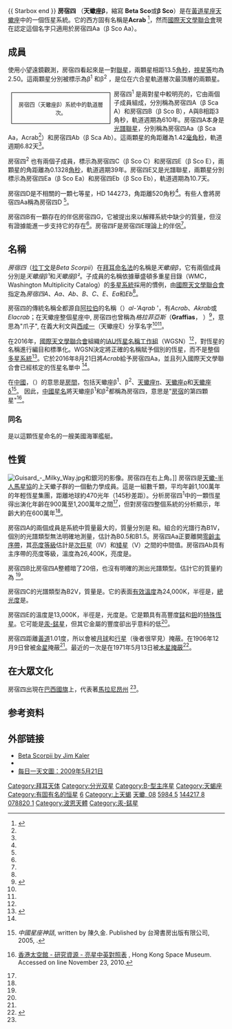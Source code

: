{{Starbox begin
| name = 房宿四（β Scorpii）
}}
{{Starbox image
| image=
{{Location mark
|image=Scorpius constellation map.svg|alt=|float=center|width=280
|label=|position=right
|mark=Red circle.svg|mark_width=12|mark_link=Beta Scorpii|x=777|y=205
}}
| caption=房宿四的位置（紅圈）
}}
{{Starbox observe 2s
| epoch = [[J2000.0|J2000.0]]
| constell=[[天蝎座|天蝎座]]
| 星官 = 房（[[房宿|房宿]]）
| component1 = HR 5984
| ra1        = {{RA|16|05|26.23198}}<ref name=aaa474_2_653/>
| dec1       = {{DEC|–19|48|19.6300}}<ref name=aaa474_2_653/>
| appmag_v1  = 2.62<ref name="Hoffleit1991"/>
| component2 = HR 5985
| ra2        = {{RA|16|05|26.57128}}<ref name=aaa474_2_653/>
| dec2       = {{DEC|–19|48|06.8556}}<ref name=aaa474_2_653/>
| appmag_v2  = 4.92<ref name="Hoffleit1991"/>
}}
{{Starbox character
| component = HR 5984
| class      = B1V<ref name=mk/> {{nowrap|(B0.5IV-V + B1.5V)<ref name=holmgren/>}}
| b-v        = –0.08<ref name=clpl4_99/>
| u-b        = –0.08<ref name=clpl4_99/>
| variable   =
}}
{{Starbox character|no_heading=y
| component = HR 5985
| class      = B2V<ref name=mk/>
| b-v        = –0.02<ref name=clpl4_99/>
| u-b        = –0.70<ref name=clpl4_99/>
| variable   =
}}
{{Starbox astrometry
| component1 = HR 5984
| radial_v   = –1.0<ref name=rgcrv/>
| prop_mo_ra  = –5.20<ref name=aaa474_2_653/>
| prop_mo_dec = –24.04<ref name=aaa474_2_653/>
| parallax   = 8.07
| p_error    = 0.78
| parallax_footnote = <ref name=aaa474_2_653/>
| absmag_v   = –3.92 / –2.60<ref name=catanzaro/>
| component2 = HR 5985
| radial_v2  = –3.6<ref name=rgcrv/>
| prop_mo_ra2 = –5.07<ref name=aaa474_2_653/>
| prop_mo_dec2 = –25.87<ref name=aaa474_2_653/>
| parallax2  = 8.19
| p_error2   = 1.17
| parallax_footnote2 = <ref name=aaa474_2_653/>
| absmag_v2  = –1.83 (Ea: +0.24)<ref name=catanzaro/>
}}
{{Starbox detail
| source = <ref name=catanzaro/>
| component1 = β Sco Aa
| mass       = 15.0
| radius     = 6.3
| luminosity  = 31,600
| temperature = 28,000
| age        =
| metal_fe   =
| rotational_velocity =
| component2   = β Sco Ab
| mass2        = 10.4
| radius2      = 4.0
| luminosity2  = 7,900
| temperature2 = 26,400
}}
{{Starbox detail|no_heading=y
| component1 = β Sco C
| mass       = 8.2
| radius     = 2.9
| luminosity  = 3,200
| temperature = 24,000
| gravity = 3.8
| rotational_velocity = 55
| component2 = β Sco Ea
| mass2       = 3.5
| radius2     = 2.4
| luminosity2  = 126
| temperature2 = 13,000
| gravity2 = 4.2
| rotational_velocity2 = 5
| age_myr2 = 6.3
}}
{{Starbox catalog |
| names = Acrab、Elacrab、Graffias、8 Scorpii、[[Star_catalogue#ADS|ADS]] 9913, [[華盛頓雙星目錄|WDS]] J16054-1948
| component1 = β<sup>1</sup> Sco
| names1= [[Star_catalogue#BD/CD/CPD|BD]]–19 4307, [[HD星表|HD]] 144217, [[依巴谷星表|HIP]] 78820, [[Star_catalogue#BS,_BSC,_HR|HR]] 5984
| component2 = β<sup>2</sup> Sco
| names2 = BD–19 4308, HD 144218, HIP 78821, HR 5985
}}
{{Starbox reference
| Simbad = beta+Sco | sn = β Scorpii
| Simbad2 = HR+5984 | sn2 = β<sup>1</sup> Scorpii
| Simbad3 = HR+5985 | sn3 = β<sup>2</sup> Scorpii
}}
{{ Starbox end }}
'''房宿四''' （'''天蠍座β '''，縮寫 '''Beta Sco'''或'''β Sco'''）是在[[黃道星座|黃道星座]][[天蠍座|天蠍座]]中的一個恆星系統。它的西方固有名稱是'''Acrab''' {{IPAc-en|'|æ|k|r|æ|b}}<ref name=Rumrill>{{cite journal
|title=Star Name Pronunciation
|last=Rumrill |first=H. B.
|journal=Publications of the Astronomical Society of the Pacific
|volume=48
|number=283
|date=June 1936
|location = San Francisco, California
}}</ref>，然而[[國際天文學聯合會|國際天文學聯合會]]現在認定這個名字只適用於房宿四Aa（β Sco Aa）。

== 成員 ==
使用小望遠鏡觀測，房宿四看起來是一對[[聯星|聯星]]，兩顆星相距13.5[[角秒|角秒]]，[[視星等|視星等]]均為2.50。這兩顆星分別被標示為β<sup>1</sup> 和β<sup>2</sup> ，是位在六合星軌道層次最頂層的兩顆星。
<div style="float:left; width:220px; border:solid black 1px; text-align: center; margin: 8px; padding: 4px; font-size: 90%;">
{{chart/start}}
{{chart|border=1| | |  |, |S1| |S1='''Aa''' }}
{{chart|border=0| | |, |( |PA| |PA=Period = 6.82d<br/>a = 1.42 mas }}
{{chart|border=1| | |! |` |S2| |S2='''Ab''' }}
{{chart|border=0| |,|( |PB|  | |PB=Period = 610y<br/>a = 0.30″ }}
{{chart|border=1| |!|` |S3|  | |S3='''B''' }}
{{chart|border=0| |(|PC|  |  | |PC=13.5″ separation }}
{{chart|border=1| |!|, |S4|  | |S4='''C''' }}
{{chart|border=0| |`|( |PD|  | |PD=Period = 39y<br/>a = 0.1328″ }}
{{chart|border=1| | |! |, |S5| |S5='''Ea''' }}
{{chart|border=0| | |` |( |PE| |PE=Period = 10.7d }}
{{chart|border=1| | |  |` |S6| |S6='''Eb''' }}
{{chart/end}}
房宿四（天蠍座β）系統中的軌道層次。
</div>
房宿四<sup>1</sup> 是兩對星中較明亮的，它由兩個子成員組成，分別稱為房宿四A（β Sca A）和房宿四B（β Sco B），A與B相距3角秒，軌道週期為610年。房宿四A本身是[[聯星#光譜聯星|光譜聯星]]，分別稱為房宿四Aa（β Sca Aa，Acrab<ref name="IAU-LSN"/>）和房宿四Ab（β Sca Ab）。這兩顆星的角距離為1.42[[毫角秒|毫角秒]]，軌道週期6.82天<ref name=aj140_3_735/>。

房宿四<sup>2</sup> 也有兩個子成員，標示為房宿四C（β Sco C）和房宿四E（β Sco E），兩顆星的角距離為0.1328[[角秒|角秒]]，軌道週期39年。房宿四E又是光譜聯星，兩顆星分別標示為房宿四Ea（β Sco Ea）和房宿四Eb（β Sco Eb），軌道週期為10.7天。

房宿四D是不相關的一顆七等星，HD 144273，角距離520角秒<ref name=wds/>。有些人會將房宿四Aa稱為房宿四D <ref name=vanflandern/>。

房宿四B有一顆存在的伴侶房宿四G，它被提出來以解釋系統中缺少的質量，但沒有證據能進一步支持它的存在<ref name=catanzaro/>。房宿四F是房宿四E理論上的伴侶<ref name=vanflandern/>。

{{clear left}}

== 名稱 ==
''房宿四''（[[名稱拉丁化|拉丁文]]是''Beta Scorpii''）在[[拜耳命名法|拜耳命名法]]的名稱是''天蠍座β''，它有兩個成員分別是''天蠍座β¹''和''天蠍座β² ''。子成員的名稱依據華盛頓多重星目錄（WMC，Washington Multiplicity Catalog）的[[恆星系統|多星系統]]採用的慣例，由[[國際天文學聯合會|國際天文學聯合會]]指定為''房宿四A''、''Aa''、''Ab''、''B''、''C''、''E''、''Ea''和''Eb''<ref name="planetnaming"/>。

房宿四的傳統名稱全都源自[[阿拉伯|阿拉伯]]的名稱（{{lang-ar|العقرب}}）''al-'Aqrab'' '，有''Acrab''、''Akrab''或''Elacrab''；在天蠍座整個星座中, 房宿四也曾稱為''格拉菲亞斯''（'''Graffias'''， {{IPAc-en|'|g|r|æ|f|i|@|s}}）<ref name=Davis44>{{cite journal
|title=The pronunciations, derivations, and meanings of a selected list of star names
|last=Davis
|first=George A.
|journal=Popular Astronomy
|volume=52
|number=
|date=1944
|location=
|page=8–30
|url=http://adsbit.harvard.edu/full/1944PA.....52....8D
|access-date=2019-06-30
|archive-date=2019-04-22
|archive-url=https://web.archive.org/web/20190422195004/http://adsbit.harvard.edu/full/1944PA.....52....8D
|dead-url=no
}}</ref>，意思為"爪子", 在義大利文與[[西咸一|西咸一]]（天蠍座ξ）分享名字<ref name=graffias/><ref name=allen1899/>。

在2016年，[[國際天文學聯合會|國際天文學聯合會]]組織的[[IAU恆星名稱工作組|IAU恆星名稱工作組]]（WGSN）<ref name="WGSN"/>，對恆星的名稱進行編目和標準化。WGSN決定將正確的名稱賦予個別的恆星，而不是整個[[恆星系統|多星系統]]<ref name="TriRpt18">{{cite web | url=https://www.iau.org/static/science/scientific_bodies/working_groups/280/wg-starnames-triennial-report-2015-2018.pdf | page=5 | title=WG Triennial Report (2015-2018) - Star Names | accessdate=2018-07-14 | archive-date=2019-08-23 | archive-url=https://web.archive.org/web/20190823174756/https://www.iau.org/static/science/scientific_bodies/working_groups/280/wg-starnames-triennial-report-2015-2018.pdf | dead-url=no }}</ref>。它於2016年8月21日將''Acrab''給予房宿四Aa，並且列入國際天文學聯合會已經核定的恆星名單中 <ref name="IAU-LSN"/>。

在[[中國天文學|中國]]，{{lang|zh|房宿}}（{{lang|zh-Latn|Fáng Xiù}}）的意思是[[房宿|房間]]，包括天蠍座β<sup>1</sup>、β<sup>2</sup>、[[房宿一|天蠍座π]]、[[房宿二|天蠍座ρ]]和[[房宿三|天蠍座δ]]<ref>{{zh icon}} ''中國星座神話'', written by 陳久金. Published by 台灣書房出版有限公司, 2005, {{ISBN|978-986-7332-25-7}}.</ref>。 因此，[[中西星名對照表|中國星名]]將天蠍座β<sup>1</sup>和β<sup>2</sup>都稱為房宿四，意思是"[[房宿|房宿]]的第四顆星"<ref>{{zh icon}} [http://www.lcsd.gov.hk/CE/Museum/Space/Research/StarName/c_research_chinengstars_ala_alz.htm 香港太空館 - 研究資源 - 亮星中英對照表] {{webarchive|url=https://web.archive.org/web/20081025110153/http://www.lcsd.gov.hk/CE/Museum/Space/Research/StarName/c_research_chinengstars_ala_alz.htm |date=2008-10-25 }}, Hong Kong Space Museum. Accessed on line November 23, 2010.</ref>。

=== 同名 ===
{{link-en|美國格拉菲亞斯號(AF-29)|USS Graffias (AF-29)}}是以這顆恆星命名的一艘美國海軍艦艇。

== 性質 ==
[[File:Guisard_-_Milky_Way.jpg|thumb]]和銀河的影像。房宿四在右上角。]]
房宿四是[[天蠍-半人馬星協|天蠍-半人馬星協]]的上天蠍子群的一個動力學成員。這是一組數千顆，平均年齡1,100萬年的年輕恆星集團，距離地球約470光年（145秒差距）。分析房宿四<sup>1</sup>中的一顆恆星得出演化年齡在900萬至1,200萬年之間<ref name="Pecaut"/>，但對房宿四整個系統的分析顯示，年齡大約在600萬年<ref name=catanzaro/>。

房宿四A的兩個成員是系統中質量最大的，質量分別是{{solar mass|15|link=y}} 和{{solar mass|10}}。組合的光譜行為B1V，個別的光譜類型無法明確地測量，估計為B0.5和B1.5。房宿四Aa正要離開[[主序星|零齡主序帶]]，其[[恆星光譜#耶基斯光譜分類|亮度等級]]估計是[[次巨星|次巨星]]（IV）和[[矮星|矮星]]（V）之間的中間值。房宿四Ab具有主序帶的亮度等級，溫度為26,400K，亮度是{{solar luminosity|7,900}}。

房宿四B比房宿四A整體暗了20倍，也沒有明確的測出光譜類型。估計它的質量約為{{solar mass|8}} <ref name=vanflandern/>。

房宿四C的光譜類型為B2V，質量是{{solar mass|8}}。它的表面[[有效溫度|有效溫度]]為24,000K，半徑是{{solar radius|2.9}}，[[光度|總光度]]是{{solar luminosity|3,200}}。

房宿四E的溫度是13,000K，半徑是{{solar radius|2.4}}，光度是。它是顆具有高豐度[[錳|錳]]和[[鉭|鉭]]的[[特殊恆星|特殊恆星]]。它可能是[[汞-錳星|汞-錳星]]，但其它金屬的豐度卻出乎意料的低<ref name=catanzaro/>。

房宿四距離[[黃道|黃道]]1.01度，所以會被[[月球|月球]]和[[行星|行星]]（後者很罕見）掩蔽。在1906年12月9日曾被[[金星|金星]]掩蔽<ref name=Koennen1981/>。最近的一次是在1971年5月13日被[[木星|木星]][[掩星|掩蔽]]<ref>{{cite journal |last= Bartholdi |first=P. |author2= Owen, F. |year=1972 |title= The Occultation of Beta Scorpii by Jupiter and Io. II. Io |journal= Astronomical Journal |volume= 77 |pages= 60–65 |bibcode= 1972AJ.....77...60B|doi = 10.1086/111245 }}
</ref>。

== 在大眾文化 ==
房宿四出現在[[巴西國旗|巴西國旗]]上，代表著[[馬拉尼昂州|馬拉尼昂州]] <ref name=abf/>。

== 参考资料 ==
{{Reflist|refs=

<ref name=aaa474_2_653>{{citation | first=F. | last=van Leeuwen |date=November 2007 | title=Validation of the new Hipparcos reduction | journal=Astronomy and Astrophysics | volume=474 | issue=2 | pages=653–664 | bibcode=2007A&A...474..653V | doi=10.1051/0004-6361:20078357 |arxiv = 0708.1752 }}</ref>

<ref name=rgcrv>{{citation | last=Evans | first=D. S. | date=June 20–24, 1966 | editor1=Batten, Alan Henry | editor2=Heard, John Frederick | title=The Revision of the General Catalogue of Radial Velocities | journal=Determination of Radial Velocities and their Applications | volume=30 | pages=57 | booktitle=Determination of Radial Velocities and their Applications, Proceedings from IAU Symposium no. 30 | location=University of Toronto | publisher=[[International_Astronomical_Union|International Astronomical Union]] | bibcode=1967IAUS...30...57E }}</ref>

<ref name=clpl4_99>{{citation | last1=Johnson | display-authors=1 | first1=H. L. | last2=Iriarte | first2=B. | last3=Mitchell | first3=R. I. | last4=Wisniewskj | first4=W. Z. | title=UBVRIJKL photometry of the bright stars | journal=Communications of the Lunar and Planetary Laboratory | volume=4 | issue=99 | pages=99 | year=1966 | bibcode=1966CoLPL...4...99J }}</ref>

<ref name=aj140_3_735>{{citation | last1=Mason | first1=Brian D. | last2=Hartkopf | first2=William I. | last3=Tokovinin | first3=Andrei | title=Binary Star Orbits. IV. Orbits of 18 Southern Interferometric Pairs | journal=The Astronomical Journal | volume=140 | issue=3 | pages=735–743 |date=September 2010 | doi=10.1088/0004-6256/140/3/735 | bibcode=2010AJ....140..735M }}</ref>

<ref name=allen1899>{{cite book|first=Richard Hinckley | last=Allen|authorlink=Richard Hinckley Allen|date=1963|origyear=1899|title=Star Names: Their Lore and Meaning|url=https://archive.org/details/starnamestheirlo00alle |page=[https://archive.org/details/starnamestheirlo00alle/page/367 367]|edition=Revised|publisher=[[Dover_Publications|Dover Publications]]|location=New York|isbn=0-486-21079-0}}</ref>

<ref name=abf>{{cite web |title=Astronomy of the Brazilian Flag |url=https://flagspot.net/flags/br_astro.html |publisher=FOTW Flags Of The World website |accessdate=2017-05-16 |archive-date=2017-04-30 |archive-url=https://web.archive.org/web/20170430153209/https://flagspot.net/flags/br_astro.html |dead-url=no }}</ref>

<ref name=catanzaro>{{cite journal|bibcode=2010A&A...509A..21C|title=First spectroscopic analysis of β Scorpii C and β Scorpii E. Discovery of a new Hg ''Mn'' star in the multiple system β Scorpii|journal=Astronomy and Astrophysics|volume=509|pages=A21|author1=Catanzaro|first1=G.|year=2010|doi=10.1051/0004-6361/200913332}}</ref>

<ref name=wds>{{cite journal | bibcode=2001AJ....122.3466M | doi=10.1086/323920 | title=The 2001 US Naval Observatory Double Star CD-ROM. I. The Washington Double Star Catalog | url=https://archive.org/details/sim_astronomical-journal_2001-12_122_6/page/3466 | journal=The Astronomical Journal | volume=122 | issue=6 | pages=3466 | year=2001 | last1=Mason | first1=Brian D. | last2=Wycoff | first2=Gary L. | last3=Hartkopf | first3=William I. | last4=Douglass | first4=Geoffrey G. | last5=Worley | first5=Charles E. }}</ref>

<ref name="Hoffleit1991">{{cite web | url=http://vizier.u-strasbg.fr/viz-bin/VizieR-S?HR%202491 | title=Entry for HR 2491 | work=Bright Star Catalogue, 5th Revised Ed. (Preliminary Version) | author1=Hoffleit, D. | author2=Warren Jr., W. H. | date=1991 | publisher=[[Centre_de_Données_astronomiques_de_Strasbourg|CDS]] | access-date=2019-06-10 | archive-date=2017-07-02 | archive-url=https://web.archive.org/web/20170702224953/http://vizier.u-strasbg.fr/viz-bin/VizieR-S?HR | dead-url=no }} ID [http://vizier.u-strasbg.fr/viz-bin/Cat?V/50 V/50] {{Wayback|url=http://vizier.u-strasbg.fr/viz-bin/Cat?V%2F50 |date=20160305063506 }}.</ref>

<ref name="IAU-LSN">{{cite web | url=https://www.iau.org/public/themes/naming_stars/ | title=Naming Stars | publisher=IAU.org | accessdate=18 June 2018 | archive-date=2020-04-11 | archive-url=https://web.archive.org/web/20200411104839/https://www.iau.org/public/themes/naming_stars/ | dead-url=no }}</ref>

<ref name="planetnaming">{{cite arXiv |title=On the naming convention used for multiple star systems and extrasolar planets |date=2010 |eprint=1012.0707 |class=astro-ph.SR |last1= Hessman |first1=F. V. |last2= Dhillon |first2=V. S. |last3= Winget |first3=D. E. |last4= Schreiber |first4=M. R. |last5= Horne |first5=K. |last6= Marsh |first6=T. R. |last7= Guenther |first7=E. |last8= Schwope |first8=A. |last9= Heber |first9=U. }}</ref>

<ref name=graffias>{{cite journal|bibcode=1924PASP...36..124A|jstor=40692425|title=The Zodiacal Constellation Scorpio|journal=Publications of the Astronomical Society of the Pacific|volume=36|pages=124|author1=Aitken|first1=R. G.|year=1924|doi=10.1086/123392}}</ref>

<ref name="WGSN">{{citation
 | url=https://www.iau.org/science/scientific_bodies/working_groups/280/
 | title=IAU Working Group on Star Names (WGSN)
 | publisher=International Astronomical Union
 | accessdate=22 May 2016
 | postscript=.
 | archive-date=2020-05-13
 | archive-url=https://web.archive.org/web/20200513221742/https://www.iau.org/science/scientific_bodies/working_groups/280/
 | dead-url=no
 }}</ref>

<ref name="Pecaut">{{Cite journal|author1=Mark J. Pecaut |author2=Eric E. Mamajek |author3=Eric J. Bubar  |last-author-amp=yes |date=February 2012|title=A Revised Age for Upper Scorpius and the Star Formation History among the F-type Members of the Scorpius-Centaurus OB Association|journal=Astrophysical Journal|volume=746|issue=2|pages=154|arxiv = 1112.1695 |bibcode = 2012ApJ...746..154P |doi = 10.1088/0004-637X/746/2/154 }}</ref>

<ref name=mk>{{cite journal|bibcode=1981ApJS...45..437A|title=Visual multiples. VII - MK classifications|journal=Astrophysical Journal Supplement Series|volume=45|pages=437|author1=Abt|first1=H. A.|year=1981|doi=10.1086/190719}}</ref>

<ref name=holmgren>{{cite journal|bibcode=1997A&A...322..565H|title=Search for forced oscillations in binaries. II. β Scorpii A. New physical parameters and a search for line profile variability|url=https://archive.org/details/sim_astronomy-and-astrophysics_1997-06_322_2/page/565|journal=Astronomy and Astrophysics|volume=322|pages=565|author1=Holmgren|first1=D.|last2=Hadrava|first2=P.|last3=Harmanec|first3=P.|last4=Koubsky|first4=P.|last5=Kubat|first5=J.|year=1997}}</ref>

<ref name=vanflandern>{{cite journal|bibcode=1975ApJ...200...61V|title=Lunar occultations of beta Scorpii in 1975 and 1976|journal=Astrophysical Journal|volume=200|pages=61|author1=Van Flandern|first1=T. C.|last2=Espenschied|first2=P.|year=1975|doi=10.1086/153760}}</ref>

<ref name=Koennen1981>{{citation
 | title=Planetary occultations of bright stars.
 | last1=Können | first1=G. P. | last2=Van Maanen | first2=J.
 | journal=Journal of the British Astronomical Association
 | volume=91 | pages=148–157 | date=April 1981
 | bibcode=1981JBAA...91..148K }}</ref>

}}

== 外部链接 ==
*[http://stars.astro.illinois.edu/sow/graffias.html Beta Scorpii by Jim Kaler] {{Wayback|url=http://stars.astro.illinois.edu/sow/graffias.html |date=20150505154927 }}
*{{APOD |date=21 May 2009 |title=Image of Beta Scorpii}}
*[http://sprite.phys.ncku.edu.tw/astrolab/mirrors/apod/ap090521.html 每日一天文圖：2009年5月21日] {{Wayback|url=http://sprite.phys.ncku.edu.tw/astrolab/mirrors/apod/ap090521.html |date=20190812050358 }}

{{天蝎座恒星}}
{{星官|房宿|4|6}}
[[Category:拜耳天体|Category:拜耳天体]]
[[Category:分光双星|Category:分光双星]]
[[Category:B-型主序星|Category:B-型主序星]]
[[Category:天蝎座|Category:天蝎座]]
[[Category:有固有名的恒星|Category:有固有名的恒星]]
[[Category:多星系統|6]]
[[Category:上天蝎|Category:上天蝎]]
[[Category:佛氏天體|天蠍, 08]]
[[Category:HR天體|5984 5]]
[[Category:HD和HDE天體|144217 8]]
[[Category:HIP天體|078820 1]]
[[Category:波恩天體|Category:波恩天體]]
[[Category:汞-錳星|Category:汞-錳星]]